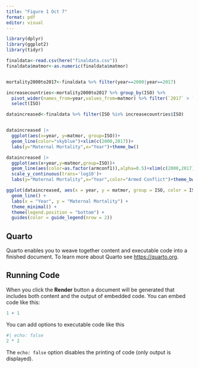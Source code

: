 ```yaml
---
title: "Figure 1 Oct 7"
format: pdf
editor: visual
---
```


```r
library(dplyr)
library(ggplot2)
library(tidyr)

finaldata<-read.csv(here("finaldata.csv"))
finaldata$matmor<-as.numeric(finaldata$matmor)


mortality2000to2017<-finaldata %>% filter(year==2000|year==2017)

increasecountries<-mortality2000to2017 %>% group_by(ISO) %>%
  pivot_wider(names_from=year,values_from=matmor) %>% filter(`2017` > `2000`) %>%
  select(ISO)

dataincreased<-finaldata %>% filter(ISO %in% increasecountries$ISO)


dataincreased |>
  ggplot(aes(x=year, y=matmor, group=ISO))+
  geom_line(color="skyblue")+xlim(c(2000,2017))+
  labs(y="Maternal Mortality",x="Year")+theme_bw()

dataincreased |>
  ggplot(aes(x+year,y=matmor,group=ISO))+
  geom_line(aes(color=as.factor(armconf1)),alpha=0.5)+xlim(c(2000,2017))+
  scale_y_continuous(trans='log10')+
  labs(y="Maternal Mortality",x="Year",color="Armed Conflict")+theme_bw()

ggplot(dataincreased, aes(x = year, y = matmor, group = ISO, color = ISO)) +
  geom_line() +
  labs(x = "Year", y = "Maternal Mortality") +
  theme_minimal() +
  theme(legend.position = "bottom") +
  guides(color = guide_legend(nrow = 2))
```

## Quarto

Quarto enables you to weave together content and executable code into a finished document. To learn more about Quarto see <https://quarto.org>.

## Running Code

When you click the **Render** button a document will be generated that includes both content and the output of embedded code. You can embed code like this:

```r
1 + 1
```

You can add options to executable code like this

```r
#| echo: false
2 * 2
```

The `echo: false` option disables the printing of code (only output is displayed).
